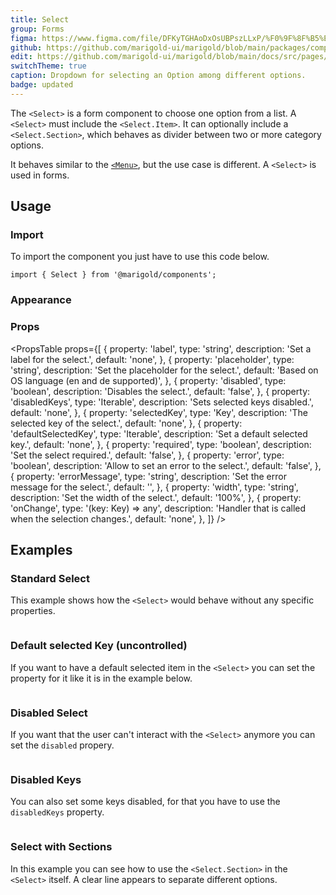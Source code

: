 ```yaml
---
title: Select
group: Forms
figma: https://www.figma.com/file/DFKyTGHAoDxOsUBPszLLxP/%F0%9F%8F%B5%EF%B8%8FMarigold?node-id=2596%3A2348
github: https://github.com/marigold-ui/marigold/blob/main/packages/components/src/Select/Select.tsx
edit: https://github.com/marigold-ui/marigold/blob/main/docs/src/pages/components/select.mdx
switchTheme: true
caption: Dropdown for selecting an Option among different options.
badge: updated
---
```


The `<Select>` is a form component to choose one option from a list. A `<Select>` must include the `<Select.Item>`. It can optionally include a `<Select.Section>`, which behaves as divider between two or more category options.

It behaves similar to the [`<Menu>`](/components/menu/), but the use case is different. A `<Select>` is used in forms.

<Preview>
  <BasicSelect />
</Preview>

## Usage

### Import

To import the component you just have to use this code below.

```tsx
import { Select } from '@marigold/components';
```

### Appearance

<AppearanceTable component={title} />

### Props

<PropsTable
  props={[
    {
      property: 'label',
      type: 'string',
      description: 'Set a label for the select.',
      default: 'none',
    },
    {
      property: 'placeholder',
      type: 'string',
      description: 'Set the placeholder for the select.',
      default: 'Based on OS language (en and de supported)',
    },
    {
      property: 'disabled',
      type: 'boolean',
      description: 'Disables the select.',
      default: 'false',
    },
    {
      property: 'disabledKeys',
      type: 'Iterable<Key>',
      description: 'Sets selected keys disabled.',
      default: 'none',
    },
    {
      property: 'selectedKey',
      type: 'Key',
      description: 'The selected key of the select.',
      default: 'none',
    },
    {
      property: 'defaultSelectedKey',
      type: 'Iterable<Key>',
      description: 'Set a default selected key.',
      default: 'none',
    },
    {
      property: 'required',
      type: 'boolean',
      description: 'Set the select required.',
      default: 'false',
    },
    {
      property: 'error',
      type: 'boolean',
      description: 'Allow to set an error to the select.',
      default: 'false',
    },
    {
      property: 'errorMessage',
      type: 'string',
      description: 'Set the error message for the select.',
      default: '',
    },
    {
      property: 'width',
      type: 'string',
      description: 'Set the width of the select.',
      default: '100%',
    },
    {
      property: 'onChange',
      type: '(key: Key) => any',
      description: 'Handler that is called when the selection changes.',
      default: 'none',
    },
  ]}
/>

## Examples

### Standard Select

This example shows how the `<Select>` would behave without any specific properties.

```tsx preview file=components/Select/select-basic.demo.tsx

```

### Default selected Key (uncontrolled)

If you want to have a default selected item in the `<Select>` you can set the property for it like it is in the example below.

```tsx preview file=components/Select/select-default-selected.demo.tsx

```

### Disabled Select

If you want that the user can't interact with the `<Select>` anymore you can set the `disabled` propery.

```tsx preview file=components/Select/select-disabled.demo.tsx

```

### Disabled Keys

You can also set some keys disabled, for that you have to use the `disabledKeys` property.

```tsx preview file=components/Select/select-diabled-keys.demo.tsx

```

### Select with Sections

In this example you can see how to use the `<Select.Section>` in the `<Select>` itself. A clear line appears to separate different options.

```tsx preview file=components/Select/select-section.demo.tsx

```
